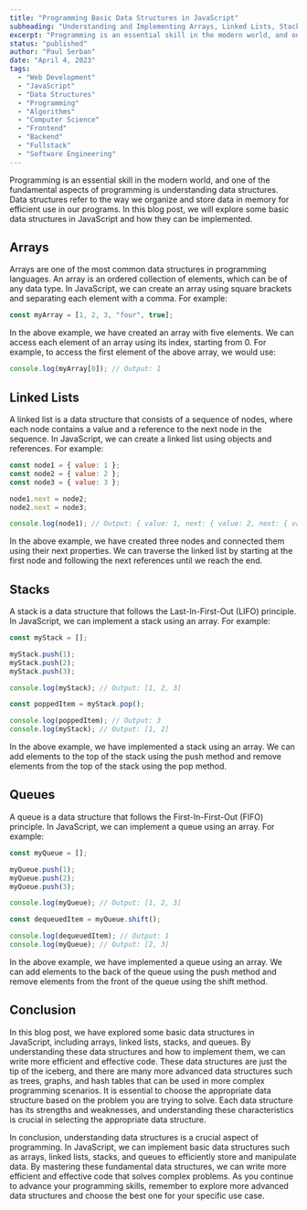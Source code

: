 ```yaml
---
title: "Programming Basic Data Structures in JavaScript"
subheading: "Understanding and Implementing Arrays, Linked Lists, Stacks, and Queues."
excerpt: "Programming is an essential skill in the modern world, and one of the fundamental aspects of programming is understanding data structures. Data structures refer to the way we organize and store data in memory for efficient use in our programs. In this blog post, we will explore some basic data structures in JavaScript and how they can be implemented."
status: "published"
author: "Paul Serban"
date: "April 4, 2023"
tags:
  - "Web Development"
  - "JavaScript"
  - "Data Structures"
  - "Programming"
  - "Algorithms"
  - "Computer Science"
  - "Frontend"
  - "Backend"
  - "Fullstack"
  - "Software Engineering"
---
```


Programming is an essential skill in the modern world, and one of the fundamental aspects of programming is understanding data structures. Data structures refer to the way we organize and store data in memory for efficient use in our programs. In this blog post, we will explore some basic data structures in JavaScript and how they can be implemented.

## Arrays
Arrays are one of the most common data structures in programming languages. An array is an ordered collection of elements, which can be of any data type. In JavaScript, we can create an array using square brackets and separating each element with a comma. For example:

```javascript
const myArray = [1, 2, 3, "four", true];
```
In the above example, we have created an array with five elements. We can access each element of an array using its index, starting from 0. For example, to access the first element of the above array, we would use:

```javascript
console.log(myArray[0]); // Output: 1
```

## Linked Lists
A linked list is a data structure that consists of a sequence of nodes, where each node contains a value and a reference to the next node in the sequence. In JavaScript, we can create a linked list using objects and references. For example:

```javascript
const node1 = { value: 1 };
const node2 = { value: 2 };
const node3 = { value: 3 };

node1.next = node2;
node2.next = node3;

console.log(node1); // Output: { value: 1, next: { value: 2, next: { value: 3 } } }
```

In the above example, we have created three nodes and connected them using their next properties. We can traverse the linked list by starting at the first node and following the next references until we reach the end.

## Stacks
A stack is a data structure that follows the Last-In-First-Out (LIFO) principle. In JavaScript, we can implement a stack using an array. For example:

```javascript
const myStack = [];

myStack.push(1);
myStack.push(2);
myStack.push(3);

console.log(myStack); // Output: [1, 2, 3]

const poppedItem = myStack.pop();

console.log(poppedItem); // Output: 3
console.log(myStack); // Output: [1, 2]
```
In the above example, we have implemented a stack using an array. We can add elements to the top of the stack using the push method and remove elements from the top of the stack using the pop method.

## Queues
A queue is a data structure that follows the First-In-First-Out (FIFO) principle. In JavaScript, we can implement a queue using an array. For example:

```javascript
const myQueue = [];

myQueue.push(1);
myQueue.push(2);
myQueue.push(3);

console.log(myQueue); // Output: [1, 2, 3]

const dequeuedItem = myQueue.shift();

console.log(dequeuedItem); // Output: 1
console.log(myQueue); // Output: [2, 3]
```

In the above example, we have implemented a queue using an array. We can add elements to the back of the queue using the push method and remove elements from the front of the queue using the shift method.

## Conclusion
In this blog post, we have explored some basic data structures in JavaScript, including arrays, linked lists, stacks, and queues. By understanding these data structures and how to implement them, we can write more efficient and effective code. These data structures are just the tip of the iceberg, and there are many more advanced data structures such as trees, graphs, and hash tables that can be used in more complex programming scenarios. It is essential to choose the appropriate data structure based on the problem you are trying to solve. Each data structure has its strengths and weaknesses, and understanding these characteristics is crucial in selecting the appropriate data structure.

In conclusion, understanding data structures is a crucial aspect of programming. In JavaScript, we can implement basic data structures such as arrays, linked lists, stacks, and queues to efficiently store and manipulate data. By mastering these fundamental data structures, we can write more efficient and effective code that solves complex problems. As you continue to advance your programming skills, remember to explore more advanced data structures and choose the best one for your specific use case.
